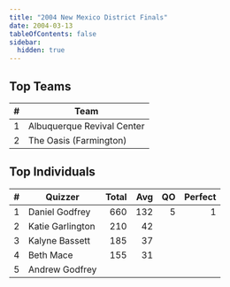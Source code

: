 ```yaml
---
title: "2004 New Mexico District Finals"
date: 2004-03-13
tableOfContents: false
sidebar:
  hidden: true
---
```


## Top Teams

|    # | Team                       |
| ---: | -------------------------- |
|    1 | Albuquerque Revival Center |
|    2 | The Oasis (Farmington)     |

## Top Individuals

|    # | Quizzer          | Total |  Avg |   QO | Perfect |
| ---: | ---------------- | ----: | ---: | ---: | ------: |
|    1 | Daniel Godfrey   |   660 |  132 |    5 |       1 |
|    2 | Katie Garlington |   210 |   42 |      |         |
|    3 | Kalyne Bassett   |   185 |   37 |      |         |
|    4 | Beth Mace        |   155 |   31 |      |         |
|    5 | Andrew Godfrey   |       |      |      |         |

